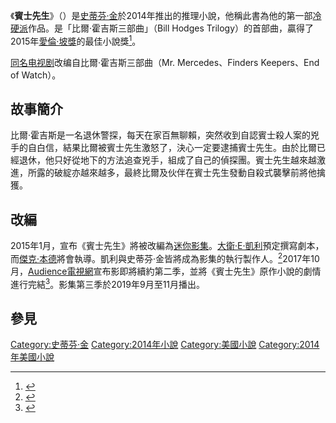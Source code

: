 {{noteTA
|G1=StephenKing
}}
{{Infobox book| <!-- See Wikipedia:WikiProject_Novels or Wikipedia:WikiProject_Books -->
| name =          賓士先生
| title_orig = ''Mr. Mercedes''
| translator =
| image = Mrmercedes.jpg      
| caption = 第一版封面
| author =        [[史蒂芬·金|史蒂芬·金]]
| cover_artist =
| country =       美國
| language =      [[英語|英語]]
| series = 比爾·霍吉斯三部曲
| genre =        [[犯罪小說|犯罪]]、[[推理片|推理]]、[[驚悚片|驚悚]]
| publisher =     {{flagicon|USA}}[[斯克里布納之子公司|斯克里布納之子公司]]
| release_date =  {{flagicon|USA}}2014年6月3日
| media_type =   
| pages = 436頁       
| isbn = 978-1-4767-5445-1
| preceded_by =
| followed_by = [[誰找到就是誰的|誰找到就是誰的]]
}}

《'''賓士先生'''》（{{lang-en|''Mr. Mercedes''}}）是[[史蒂芬·金|史蒂芬·金]]於2014年推出的推理小說，他稱此書為他的第一部[[冷硬派|冷硬派]]作品。是「比爾·霍吉斯三部曲」（Bill Hodges Trilogy）的首部曲，贏得了2015年[[愛倫·坡獎|愛倫·坡獎]]的最佳小說獎<ref>{{cite web|url=https://twitter.com/EdgarAwards/status/593601294763425792|title=Mystery Writers on Twitter|work=Twitter|accessdate=1 June 2015|archive-date=2016-03-24|archive-url=https://web.archive.org/web/20160324224127/https://twitter.com/edgarawards/status/593601294763425792|dead-url=no}}</ref>。

[[賓士先生_(電視劇)|同名电视剧]]改编自比爾·霍吉斯三部曲（Mr. Mercedes、Finders Keepers、End of Watch）。

==故事簡介==
比爾·霍吉斯是一名退休警探，每天在家百無聊賴，突然收到自認賓士殺人案的兇手的自白信，結果比爾被賓士先生激怒了，決心一定要逮捕賓士先生。由於比爾已經退休，他只好從地下的方法追查兇手，組成了自己的偵探團。賓士先生越來越激進，所露的破綻亦越來越多，最終比爾及伙伴在賓士先生發動自殺式襲擊前將他擒獲。

== 改編 ==
{{main|賓士先生 (電視劇)}}
2015年1月，宣布《賓士先生》將被改編為[[迷你影集|迷你影集]]。[[大衛·E·凱利|大衛·E·凱利]]預定撰寫劇本，而[[傑克·本德|傑克·本德]]將會執導。凱利與史蒂芬·金皆將成為影集的執行製作人。<ref>{{cite web|url=https://variety.com/2015/tv/news/game-of-thrones-season-6-preview-1201533462/|title=‘Game of Thrones’ New Director Teases Season 6, Why He’s Treating Show Like ‘Lost’|first=via|last=BGR.com|date=2 July 2015|access-date=20 January 2017}}</ref>2017年10月，[[Audience電視網|Audience電視網]]宣布影即將續約第二季，並將《賓士先生》原作小說的劇情進行完結<ref>{{cite web|url=https://deadline.com/2017/10/mr-mercedes-renewed-season-2-stephen-king-david-e-kelley-audience-network-harry-treadaway-1202185737/|title=‘Mr. Mercedes’ Renewed For Season 2 On Audience Network|first=Pedersen|last=Erik|publisher=Deadline|date=October 10, 2017|access-date=November 6, 2017}}</ref>。影集第三季於2019年9月至11月播出。

==參見==
{{Reflist}}

{{史蒂芬·金}}

[[Category:史蒂芬·金|Category:史蒂芬·金]]
[[Category:2014年小說|Category:2014年小說]]
[[Category:美國小說|Category:美國小說]]
[[Category:2014年美國小說|Category:2014年美國小說]]
